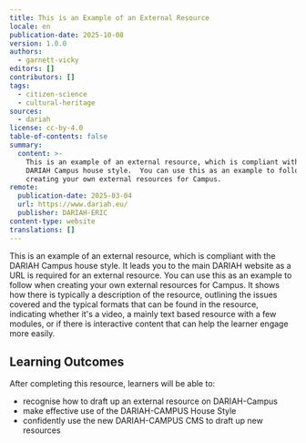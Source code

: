 ```yaml
---
title: This is an Example of an External Resource
locale: en
publication-date: 2025-10-08
version: 1.0.0
authors:
  - garnett-vicky
editors: []
contributors: []
tags:
  - citizen-science
  - cultural-heritage
sources:
  - dariah
license: cc-by-4.0
table-of-contents: false
summary:
  content: >-
    This is an example of an external resource, which is compliant with the
    DARIAH Campus house style.  You can use this as an example to follow when
    creating your own external resources for Campus.
remote:
  publication-date: 2025-03-04
  url: https://www.dariah.eu/
  publisher: DARIAH-ERIC
content-type: website
translations: []
---
```

This is an example of an external resource, which is compliant with the DARIAH Campus house style.  It leads you to the main DARIAH website as a URL is required for an external resource.  You can use this as an example to follow when creating your own external resources for Campus.  It shows how there is typically a description of the resource, outlining the issues covered and the typical formats that can be found in the resource, indicating whether it's a video, a mainly text based resource with a few modules, or if there is interactive content that can help the learner engage more easily.

## Learning Outcomes

After completing this resource, learners will be able to:

* recognise how to draft up an external resource on DARIAH-Campus
* make effective use of the DARIAH-CAMPUS House Style
* confidently use the new DARIAH-CAMPUS CMS to draft up new resources

<ExternalResource title="This is an Example of an External Resource" subtitle="Click here to visit the DARIAH-EU website" url="https://www.dariah.eu" />
